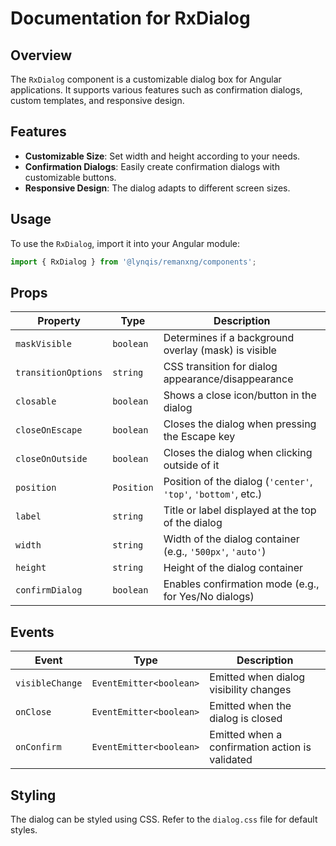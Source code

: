 
<Meta title='Overlay/RxDialog' />

# Documentation for RxDialog

## Overview
The `RxDialog` component is a customizable dialog box for Angular applications. It supports various features such as confirmation dialogs, custom templates, and responsive design.

## Features
- **Customizable Size**: Set width and height according to your needs.
- **Confirmation Dialogs**: Easily create confirmation dialogs with customizable buttons.
- **Responsive Design**: The dialog adapts to different screen sizes.

## Usage
To use the `RxDialog`, import it into your Angular module:

```typescript
import { RxDialog } from '@lynqis/remanxng/components';
```

## Props
| Property         | Type             | Description                               |
|------------------|------------------|-------------------------------------------|
| `maskVisible`      | `boolean`              | Determines if a background overlay (mask) is visible                        | `true`                                     |
| `transitionOptions`| `string`               | CSS transition for dialog appearance/disappearance                          | `'150ms cubic-bezier(0, 0, 0.2, 1)'`       |
| `closable`         | `boolean`              | Shows a close icon/button in the dialog                                     | `true`                                     |
| `closeOnEscape`    | `boolean`              | Closes the dialog when pressing the Escape key                              | `true`                                     |
| `closeOnOutside`   | `boolean`              | Closes the dialog when clicking outside of it                               | `true`                                     |
| `position`         | `Position`             | Position of the dialog (`'center'`, `'top'`, `'bottom'`, etc.)              | `'center'`                                 |
| `label`            | `string`               | Title or label displayed at the top of the dialog                           | `'Dialog'`                                 |
| `width`            | `string`               | Width of the dialog container (e.g., `'500px'`, `'auto'`)                   | `'auto'`                                   |
| `height`           | `string`               | Height of the dialog container                                              | `'auto'`                                   |
| `confirmDialog`    | `boolean`              | Enables confirmation mode (e.g., for Yes/No dialogs)                        | `false`                                    |


## Events
| Event          | Type                       | Description                                      |
|----------------|----------------------------|--------------------------------------------------|
| `visibleChange`| `EventEmitter<boolean>`     | Emitted when dialog visibility changes           |
| `onClose`      | `EventEmitter<boolean>`     | Emitted when the dialog is closed                |
| `onConfirm`    | `EventEmitter<boolean>`     | Emitted when a confirmation action is validated  |

## Styling
The dialog can be styled using CSS. Refer to the `dialog.css` file for default styles.
